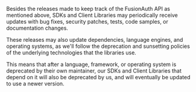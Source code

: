 Besides the releases made to keep track of the FusionAuth API as mentioned above, SDKs and Client Libraries may periodically receive updates with bug fixes, security patches, tests, code samples, or documentation changes.

These releases may also update dependencies, language engines, and operating systems, as we'll follow the deprecation and sunsetting policies of the underlying technologies that the libraries use.

This means that after a language, framework, or operating system is deprecated by their own maintainer, our SDKs and Client Libraries that depend on it will also be deprecated by us, and will eventually be updated to use a newer version.
